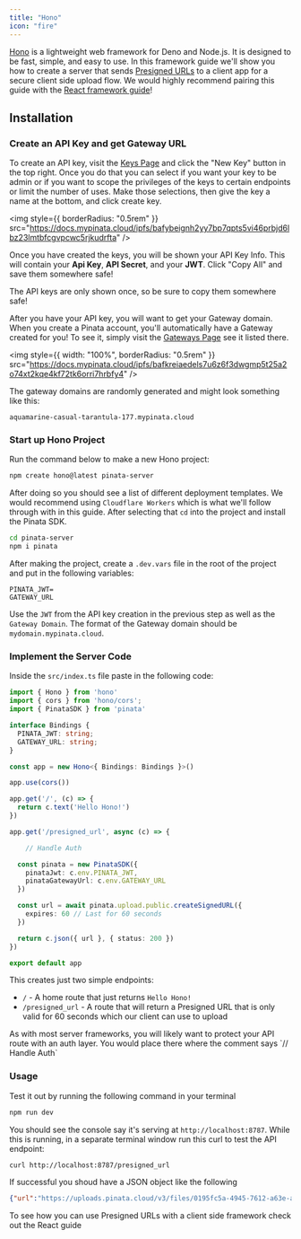 ```yaml
---
title: "Hono"
icon: "fire"
---
```


[Hono](https://hono.dev) is a lightweight web framework for Deno and Node.js. It is designed to be fast, simple, and easy to use. In this framework guide we'll show you how to create a server that sends [Presigned URLs](/files/presigned-urls) to a client app for a secure client side upload flow. We would highly recommend pairing this guide with the [React framework guide](/frameworks/react)!

## Installation

### Create an API Key and get Gateway URL

To create an API key, visit the [Keys Page](https://app.pinata.cloud/developers/keys) and click the "New Key" button in the top right. Once you do that you can select if you want your key to be admin or if you want to scope the privileges of the keys to certain endpoints or limit the number of uses. Make those selections, then give the key a name at the bottom, and click create key.

<img
  style={{ borderRadius: "0.5rem" }}
  src="https://docs.mypinata.cloud/ipfs/bafybeignh2yy7bp7qpts5vi46prbjd6lbz23lmtbfcgvpcwc5rjkudrfta"
/>

Once you have created the keys, you will be shown your API Key Info. This will contain your **Api Key**, **API Secret**, and your **JWT**. Click "Copy All" and save them somewhere safe!

<Note>
  The API keys are only shown once, so be sure to copy them somewhere safe!
</Note>

After you have your API key, you will want to get your Gateway domain. When you create a Pinata account, you'll automatically have a Gateway created for you! To see it, simply visit the [Gateways Page](https://app.pinata.cloud/gateway) see it listed there.

<img
  style={{ width: "100%", borderRadius: "0.5rem" }}
  src="https://docs.mypinata.cloud/ipfs/bafkreiaedels7u6z6f3dwgmp5t25a2o74xt2kqe4kf72tk6orri7hrbfy4"
/>

The gateway domains are randomly generated and might look something like this:

```
aquamarine-casual-tarantula-177.mypinata.cloud
```

### Start up Hono Project

Run the command below to make a new Hono project:

```bash
npm create hono@latest pinata-server
```

After doing so you should see a list of different deployment templates. We would recommend using `Cloudflare Workers` which is what we'll follow through with in this guide. After selecting that `cd` into the project and install the Pinata SDK.

```bash
cd pinata-server
npm i pinata
```

After making the project, create a `.dev.vars` file in the root of the project and put in the following variables:

```
PINATA_JWT=
GATEWAY_URL
```

Use the `JWT` from the API key creation in the previous step as well as the `Gateway Domain`. The format of the Gateway domain should be `mydomain.mypinata.cloud`.

### Implement the Server Code

Inside the `src/index.ts` file paste in the following code:

```typescript src/index.ts
import { Hono } from 'hono'
import { cors } from 'hono/cors';
import { PinataSDK } from 'pinata'

interface Bindings {
  PINATA_JWT: string;
  GATEWAY_URL: string;
}

const app = new Hono<{ Bindings: Bindings }>()

app.use(cors())

app.get('/', (c) => {
  return c.text('Hello Hono!')
})

app.get('/presigned_url', async (c) => {

	// Handle Auth

  const pinata = new PinataSDK({
    pinataJwt: c.env.PINATA_JWT,
    pinataGatewayUrl: c.env.GATEWAY_URL
  })

  const url = await pinata.upload.public.createSignedURL({
    expires: 60 // Last for 60 seconds
  })

  return c.json({ url }, { status: 200 })
})

export default app
```

This creates just two simple endpoints:
- `/` - A home route that just returns `Hello Hono!`
- `/presigned_url` - A route that will return a Presigned URL that is only valid for 60 seconds which our client can use to upload

<Tip>
  As with most server frameworks, you will likely want to protect your API route with an auth layer. You would place there where the comment says `// Handle Auth`
</Tip>


### Usage

Test it out by running the following command in your terminal

```bash
npm run dev
```

You should see the console say it's serving at `http://localhost:8787`. While this is running, in a separate terminal window run this curl to test the API endpoint:

```bash
curl http://localhost:8787/presigned_url
```

If successful you shoud have a JSON object like the following

```JSON
{"url":"https://uploads.pinata.cloud/v3/files/0195fc5a-4945-7612-a63e-aa9e9526a1fa?X-Algorithm=PINATA2&X-Date=1743695529&X-Expires=60&X-Method=%5B%22HEAD%22%2C%22PATCH%22%2C%22POST%22%5D&X-Upload-Option-Network=public&X-User-ID=ec50a085-a746-428d-b01d-167ac379fbd4&X-Signature=466982b46d8729f545514a8cd559678f99cdcb7830257ea4f42eed3ba7d5d393"}
```

<Card href="/frameworks/react" horizontal icon="react" title="Continue to React Guide">
  To see how you can use Presigned URLs with a client side framework check out the React guide
</Card>
